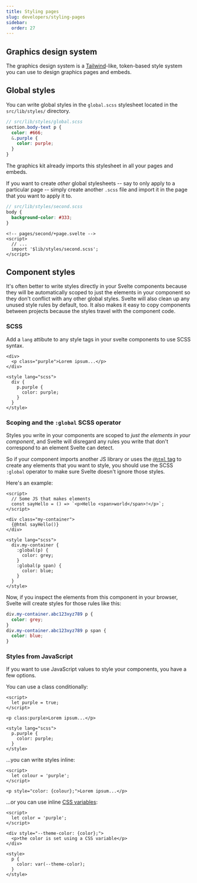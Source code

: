 ```yaml
---
title: Styling pages
slug: developers/styling-pages
sidebar:
  order: 27
---
```



## Graphics design system

The graphics design system is a [Tailwind](https://tailwindcss.com/docs/)-like, token-based style system you can use to design graphics pages and embeds.

<LinkCard
  title="Reuters graphics styles"
  color="var(--sl-color-green)"
  icon="open-book"
  href="https://reuters-graphics.github.io/graphics-components/?path=/docs/styles-intro--docs"
  target="_blank"
/>

## Global styles

You can write global styles in the `global.scss` stylesheet located in the `src/lib/styles/` directory.

```scss
// src/lib/styles/global.scss
section.body-text p {
  color: #666;
  &.purple {
    color: purple;
  }
}
```

The graphics kit already imports this stylesheet in all your pages and embeds.

If you want to create _other_ global stylesheets -- say to only apply to a particular page -- simply create another `.scss` file and import it in the page that you want to apply it to.

```scss
// src/lib/styles/second.scss
body {
  background-color: #333;
}
```

```svelte
<!-- pages/second/+page.svelte -->
<script>
  // ...
  import '$lib/styles/second.scss';
</script>
```

## Component styles

It's often better to write styles directly in your Svelte components because they will be automatically scoped to just the elements in your component so they don't conflict with any other global styles. Svelte will also clean up any unused style rules by default, too. It also makes it easy to copy components between projects because the styles travel with the component code.

<LinkCard
  icon="seti:svelte"
  color="#f96743"
  title="Svelte: Scoped styling"
  target="_blank"
  href="https://svelte.dev/docs/kit/routing"
/>

### SCSS

Add a `lang` attibute to any style tags in your svelte components to use SCSS syntax.

```svelte
<div>
  <p class="purple">Lorem ipsum...</p>
</div>

<style lang="scss">
  div {
    p.purple {
      color: purple;
    }
  }
</style>
```

### Scoping and the `:global` SCSS operator

Styles you write in your components are scoped to _just the elements in your component_, and Svelte will disregard any rules you write that don't correspond to an element Svelte can detect.

So if your component imports another JS library or uses the [`@html` tag](https://svelte.dev/docs/svelte/@html) to create any elements that you want to style, you should use the SCSS `:global` operator to make sure Svelte doesn't ignore those styles.

Here's an example:

```svelte
<script>
  // Some JS that makes elements
  const sayHello = () => `<p>Hello <span>world</span>!</p>`;
</script>

<div class="my-container">
  {@html sayHello()}
</div>

<style lang="scss">
  div.my-container {
    :global(p) {
      color: grey;
    }
    :global(p span) {
      color: blue;
    }
  }
</style>
```

Now, if you inspect the elements from this component in your browser, Svelte will create styles for those rules like this:

```css
div.my-container.abc123xyz789 p {
  color: grey;
}
div.my-container.abc123xyz789 p span {
  color: blue;
}
```

<LinkCard
  icon="seti:svelte"
  color="#f96743"
  title="Svelte: Global styles"
  target="_blank"
  href="https://svelte.dev/docs/svelte/global-styles"
/>

### Styles from JavaScript

If you want to use JavaScript values to style your components, you have a few options.

You can use a class conditionally:

```svelte
<script>
  let purple = true;
</script>

<p class:purple>Lorem ipsum...</p>

<style lang="scss">
  p.purple {
    color: purple;
  }
</style>
```

<LinkCard
  icon="seti:svelte"
  color="#f96743"
  title="Svelte: Class"
  target="_blank"
  href="https://svelte.dev/docs/svelte/class"
/>

...you can write styles inline:

```svelte
<script>
  let colour = 'purple';
</script>

<p style="color: {colour};">Lorem ipsum...</p>
```

...or you can use inline [CSS variables](https://developer.mozilla.org/en-US/docs/Web/CSS/Using_CSS_custom_properties):

```svelte
<script>
  let color = 'purple';
</script>

<div style="--theme-color: {color};">
  <p>the color is set using a CSS variable</p>
</div>

<style>
  p {
    color: var(--theme-color);
  }
</style>
```

